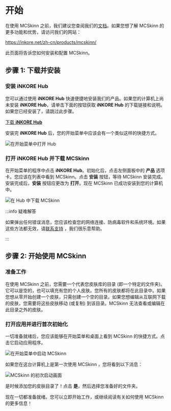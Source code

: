 # 开始

在使用 MCSkinn 之前，我们建议您查阅我们的[文档](docs.inkore.net)。如果您想了解 MCSkinn 的更多功能和优势，请访问我们的网站：   

https://inkore.net/zh-cn/products/mcskinn/

此页面将告诉您如何安装和配置 MCSkinn。

## 步骤 1: 下载并安装

### 安装 iNKORE Hub

您可以通过使用 **iNKORE Hub** 快速便捷地安装我们的产品。如果您的计算机上尚未安装 **iNKORE Hub**，请单击下面的按钮获取 **iNKORE Hub** 的下载链接和说明。如果您已经安装了，请跳过此步骤。

[下载 **iNKORE Hub**](https://inkore.net/hub-windows)

安装完 **iNKORE Hub** 后，您的开始菜单中应该会有一个类似这样的快捷方式。

![在开始菜单中打开 Hub](hub-in-start-menu.png)

### 打开 iNKORE Hub 并下载 MCSkinn

在开始菜单的程序中点击 **iNKORE Hub**。初始化后，点击左侧面板中的 **产品** 选项卡。您应该在列表中看到 MCSkinn。点击 **安装** 按钮，等待 MCSkinn 安装完成。安装完成后，**安装** 按钮应更改为 **打开**。现在 MCSkinn 已成功安装到您的计算机中。 

![在 Hub 中下载 MCSkinn](download-mcskinn-in-hub.png)

:::info 疑难解答

如果弹出任何错误消息，您应该检查您的网络连接、防病毒软件和系统环境。如果这些方法都无效，请[联系支持](studios@inkore.net) ，我们很乐意帮助。

:::

## 步骤 2: 开始使用 MCSkinn

### 准备工作

在使用 MCSkinn 之前，您需要一个代表您皮肤库的目录 (即一个特定的文件夹)。它可以是空的，也可以填充有您的个人皮肤。您所有的皮肤都将在此目录中。如果您想从零开始创建一个皮肤，只需创建一个空的目录。如果您想编辑从互联网下载的皮肤，您需要将这些皮肤移动 (或复制) 到该目录。MCSkinn 无法查看或编辑在此目录之外的皮肤。

### 打开应用并进行首次初始化

一切准备就绪后，您应该能够在开始菜单和桌面上看到 MCSkinn 的快捷方式。点击它启动应用程序。

![在开始菜单中启动 MCSkinn](start-mcskinn-in-start-menu.png)

如果您在这台计算机上是第一次使用 MCSkinn ，您将看到以下消息：

![MCSkinn 的初次启动画面](mcskinn-first-run.png)

是时候添加您的皮肤目录了！点击 **是**，然后选择您准备好的文件夹。

现在一切都准备就绪。您可以立即开始工作，或继续阅读有关如何使用 MCSkinn 的更多信息！